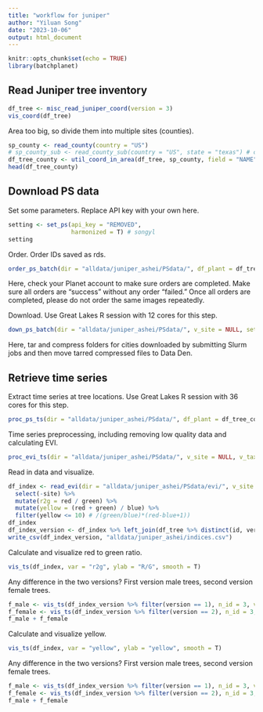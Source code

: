 ```yaml
---
title: "workflow for juniper"
author: "Yiluan Song"
date: "2023-10-06"
output: html_document
---
```


```r
knitr::opts_chunk$set(echo = TRUE)
library(batchplanet)
```

## Read Juniper tree inventory

```r
df_tree <- misc_read_juniper_coord(version = 3)
vis_coord(df_tree)
```

Area too big, so divide them into multiple sites (counties).
```r
sp_county <- read_county(country = "US")
# sp_county_sub <- read_county_sub(country = "US", state = "texas") # county subdivision not used
df_tree_county <- util_coord_in_area(df_tree, sp_county, field = "NAME")
head(df_tree_county)
```

## Download PS data
Set some parameters. Replace API key with your own here.
```r
setting <- set_ps(api_key = "REMOVED",
                  harmonized = T) # songyl
setting
```

Order. Order IDs saved as rds.
```r
order_ps_batch(dir = "alldata/juniper_ashei/PSdata/", df_plant = df_tree_county, v_site = NULL, setting = setting)
```

Here, check your Planet account to make sure orders are completed. Make sure all orders are "success" without any order "failed." Once all orders are completed, please do not order the same images repeatedly.

Download. Use Great Lakes R session with 12 cores for this step.
```r
down_ps_batch(dir = "alldata/juniper_ashei/PSdata/", v_site = NULL, setting = setting)
```
Here, tar and compress folders for cities downloaded by submitting Slurm jobs and then move tarred compressed files to Data Den.

## Retrieve time series

Extract time series at tree locations. Use Great Lakes R session with 36 cores for this step.
```r
proc_ps_ts(dir = "alldata/juniper_ashei/PSdata/", df_plant = df_tree_county, v_site = NULL, v_taxa = "Juniper ashei")
```

Time series preprocessing, including removing low quality data and calculating EVI.
```r
proc_evi_ts(dir = "alldata/juniper_ashei/PSdata/", v_site = NULL, v_taxa = "Juniper ashei")
```

Read in data and visualize.
```r
df_index <- read_evi(dir = "alldata/juniper_ashei/PSdata/evi/", v_site = NULL, v_taxa = "Juniper ashei") %>%
  select(-site) %>%
  mutate(r2g = red / green) %>%
  mutate(yellow = (red + green) / blue) %>%
  filter(yellow <= 10) # /(green/blue)*(red-blue+1))
df_index
df_index_version <- df_index %>% left_join(df_tree %>% distinct(id, version))
write_csv(df_index_version, "alldata/juniper_ashei/indices.csv")
```

Calculate and visualize red to green ratio.
```r
vis_ts(df_index, var = "r2g", ylab = "R/G", smooth = T)
```

Any difference in the two versions? First version male trees, second version female trees.
```r
f_male <- vis_ts(df_index_version %>% filter(version == 1), n_id = 3, var = "r2g", ylab = "R/G", smooth = T, seed = 2)
f_female <- vis_ts(df_index_version %>% filter(version == 2), n_id = 3, var = "r2g", ylab = "R/G", smooth = T, seed = 2)
f_male + f_female
```

Calculate and visualize yellow.
```r
vis_ts(df_index, var = "yellow", ylab = "yellow", smooth = T)
```

Any difference in the two versions? First version male trees, second version female trees.
```r
f_male <- vis_ts(df_index_version %>% filter(version == 1), n_id = 3, var = "yellow", ylab = "yellow", smooth = T, seed = NULL)
f_female <- vis_ts(df_index_version %>% filter(version == 2), n_id = 3, var = "yellow", ylab = "yellow", smooth = T, seed = NULL)
f_male + f_female
```
